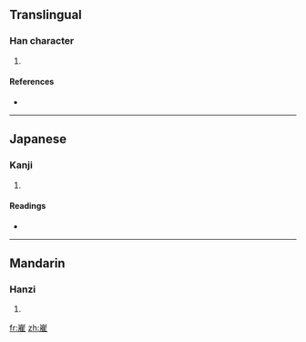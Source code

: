 ==Translingual==

===Han character===
{{Han char|rn=46|rad=山|as=10|sn=13|four=|canj=山一人土 (UMOG)}}

# {{defn|Han|sort=山10}}

====References====
* {{Han ref|kx=0317.070|dkj=08328|dj=0617.300|hdz=10790.060|uh=5D5F|ud=23903}}

----

==Japanese==

===Kanji===
{{ja-kanji|grade=|rs=山10}}

# {{defn|Japanese|sort=山10}}

====Readings====
* {{ja-readings|on=[[き]] (ki), [[て]] (te), [[で]] (de)|kun=[[たかい]] (takai)}}

----

==Mandarin==

===Hanzi===
{{cmn-hanzi|pin=[[duī]] ([[dui1]])|wg=tui<sup>1</sup>}}

# {{defn|Mandarin|sort=山10}}

[[fr:嵟]]
[[zh:嵟]]